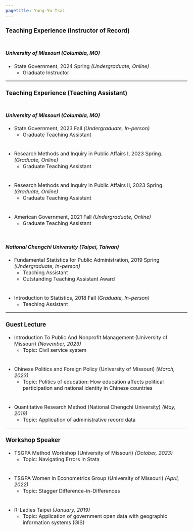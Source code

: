 ```yaml
---
pagetitle: Yung-Yu Tsai
---
```


<link rel="stylesheet" href="styles.css" type="text/css">
<style>
  body{
  font-size: 12pt;
}
</style>


### Teaching Experience (Instructor of Record)
<div style="line-height:50%;"><br></div>

#### _University of Missouri (Columbia, MO)_

* State Government, 2024 Spring _(Undergraduate, Online)_
  - Graduate Instructor

------

### Teaching Experience (Teaching Assistant)
<div style="line-height:50%;"><br></div>

#### _University of Missouri (Columbia, MO)_

* State Government, 2023 Fall _(Undergraduate, In-person)_
  - Graduate Teaching Assistant
  
<div style="line-height:50%;"><br></div>

* Research Methods and Inquiry in Public Affairs I, 2023 Spring. _(Graduate, Online)_
  - Graduate Teaching Assistant

<div style="line-height:50%;"><br></div>

* Research Methods and Inquiry in Public Affairs II, 2023 Spring. _(Graduate, Online)_
  - Graduate Teaching Assistant
  
<div style="line-height:50%;"><br></div>

* American Government, 2021 Fall _(Undergraduate, Online)_
  - Graduate Teaching Assistant

<div style="line-height:100%;"><br></div>

#### _National Chengchi University (Taipei, Taiwan)_

* Fundamental Statistics for Public Administration, 2019 Spring _(Undergraduate, In-person)_
  - Teaching Assistant
  - Outstanding Teaching Assistant Award

<div style="line-height:50%;"><br></div>
  
* Introduction to Statistics, 2018 Fall _(Graduate, In-person)_
  - Teaching Assistant

------

### Guest Lecture

* Introduction To Public And Nonprofit Management (University of Missouri) _(November, 2023)_
  - Topic: Civil service system

<div style="line-height:50%;"><br></div>

* Chinese Politics and Foreign Policy (University of Missouri) _(March, 2023)_
  - Topic: Politics of education: How education affects political participation and national identity in Chinese countries

<div style="line-height:50%;"><br></div>

* Quantitative Research Method (National Chengchi University) _(May, 2019)_
  - Topic: Application of administrative record data
  
  
------

### Workshop Speaker

* TSGPA Method Workshop (University of Missouri) _(October, 2023)_
  - Topic: Navigating Errors in Stata

 <div style="line-height:50%;"><br></div>

* TSGPA Women in Econometrics Group (University of Missouri) _(April, 2022)_
  - Topic: Stagger Difference-in-Differences
 
 <div style="line-height:50%;"><br></div>

* R-Ladies Taipei _(January, 2019)_
  - Topic: Application of government open data with geographic information systems (GIS)
